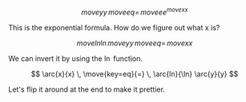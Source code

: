<MathWave>

$$
move{y}{y} \, move{eq}{=} \, {move{e}{e}}^{move{x}{x}}
$$

This is the exponential formula. How do we figure out what x is?

$$
move{ln}{\ln} move{y}{y} \, move{eq}{=} \, move{x}{x}
$$

We can invert it by using the $\ln$ function.

$$
\arc{x}{x} \, \move{key=eq}{=} \, \arc{ln}{\ln} \arc{y}{y}
$$

Let's flip it around at the end to make it prettier.

</MathWave>
